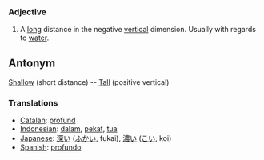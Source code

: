 === Adjective ===
#A [[long]] distance in the negative [[vertical]] dimension.  Usually with regards to [[water]].

== Antonym ==
[[Shallow]] (short distance) -- [[Tall]] (positive vertical)

=== Translations ===
*[[Catalan]]: [[profund]]
*[[Indonesian]]: [[dalam]], [[pekat]], [[tua]]
*[[Japanese]]: [[深い]] ([[ふかい]], fukai), [[濃い]] ([[こい]], koi)
*[[Spanish]]: [[profundo]]